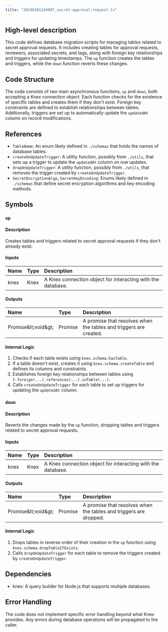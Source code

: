 ```yaml
---
title: "20240101104907_secret-approval-request.ts"
---
```


## High-level description
This code defines database migration scripts for managing tables related to secret approval requests. It includes creating tables for approval requests, reviewers, associated secrets, and tags, along with foreign key relationships and triggers for updating timestamps. The `up` function creates the tables and triggers, while the `down` function reverts these changes.

## Code Structure
The code consists of two main asynchronous functions, `up` and `down`, both accepting a Knex connection object. Each function checks for the existence of specific tables and creates them if they don't exist. Foreign key constraints are defined to establish relationships between tables. Additionally, triggers are set up to automatically update the `updatedAt` column on record modifications.

## References
- `TableName`: An enum likely defined in `./schemas` that holds the names of database tables.
- `createOnUpdateTrigger`: A utility function, possibly from `./utils`, that sets up a trigger to update the `updatedAt` column on row updates.
- `dropOnUpdateTrigger`: A utility function, possibly from `./utils`, that removes the trigger created by `createOnUpdateTrigger`.
- `SecretEncryptionAlgo`, `SecretKeyEncoding`: Enums likely defined in `./schemas` that define secret encryption algorithms and key encoding methods.

## Symbols

### `up`
#### Description
Creates tables and triggers related to secret approval requests if they don't already exist.

#### Inputs
| Name | Type | Description |
|:-----|:-----|:------------|
| knex | Knex | A Knex connection object for interacting with the database. |

#### Outputs
| Name | Type | Description |
|:-----|:-----|:------------|
| Promise\&lt;void\&gt; | Promise | A promise that resolves when the tables and triggers are created. |

#### Internal Logic
1. Checks if each table exists using `knex.schema.hasTable`.
2. If a table doesn't exist, creates it using `knex.schema.createTable` and defines its columns and constraints.
3. Establishes foreign key relationships between tables using `t.foreign(...).references(...).inTable(...)`.
4. Calls `createOnUpdateTrigger` for each table to set up triggers for updating the `updatedAt` column.

### `down`
#### Description
Reverts the changes made by the `up` function, dropping tables and triggers related to secret approval requests.

#### Inputs
| Name | Type | Description |
|:-----|:-----|:------------|
| knex | Knex | A Knex connection object for interacting with the database. |

#### Outputs
| Name | Type | Description |
|:-----|:-----|:------------|
| Promise\&lt;void\&gt; | Promise | A promise that resolves when the tables and triggers are dropped. |

#### Internal Logic
1. Drops tables in reverse order of their creation in the `up` function using `knex.schema.dropTableIfExists`.
2. Calls `dropOnUpdateTrigger` for each table to remove the triggers created by `createOnUpdateTrigger`.

## Dependencies
- knex: A query builder for Node.js that supports multiple databases.

## Error Handling
The code does not implement specific error handling beyond what Knex provides. Any errors during database operations will be propagated to the caller.
